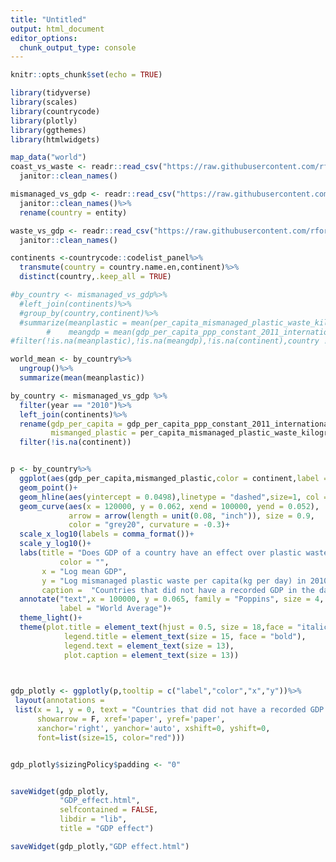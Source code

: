 ---
title: "Untitled"
output: html_document
editor_options: 
  chunk_output_type: console
---

```{r setup, include=FALSE}
knitr::opts_chunk$set(echo = TRUE)
```
```{r}
library(tidyverse)
library(scales)
library(countrycode)
library(plotly)
library(ggthemes)
library(htmlwidgets)

map_data("world")
coast_vs_waste <- readr::read_csv("https://raw.githubusercontent.com/rfordatascience/tidytuesday/master/data/2019/2019-05-21/coastal-population-vs-mismanaged-plastic.csv")%>%
  janitor::clean_names()

mismanaged_vs_gdp <- readr::read_csv("https://raw.githubusercontent.com/rfordatascience/tidytuesday/master/data/2019/2019-05-21/per-capita-mismanaged-plastic-waste-vs-gdp-per-capita.csv")%>%
  janitor::clean_names()%>%
  rename(country = entity)

waste_vs_gdp <- readr::read_csv("https://raw.githubusercontent.com/rfordatascience/tidytuesday/master/data/2019/2019-05-21/per-capita-plastic-waste-vs-gdp-per-capita.csv")%>%
  janitor::clean_names()
```

```{r}
continents <-countrycode::codelist_panel%>%
  transmute(country = country.name.en,continent)%>%
  distinct(country,.keep_all = TRUE)

#by_country <- mismanaged_vs_gdp%>%
  #left_join(continents)%>%
  #group_by(country,continent)%>%
  #summarize(meanplastic = mean(per_capita_mismanaged_plastic_waste_kilograms_per_person_per_day,na.rm = TRUE),
        #    meangdp = mean(gdp_per_capita_ppp_constant_2011_international_rate,na.rm = TRUE))%>%
#filter(!is.na(meanplastic),!is.na(meangdp),!is.na(continent),country != "Brunei")

world_mean <- by_country%>%
  ungroup()%>%
  summarize(mean(meanplastic))

by_country <- mismanaged_vs_gdp %>%
  filter(year == "2010")%>%
  left_join(continents)%>%
  rename(gdp_per_capita = gdp_per_capita_ppp_constant_2011_international_rate,
         mismanged_plastic = per_capita_mismanaged_plastic_waste_kilograms_per_person_per_day)%>%
  filter(!is.na(continent))


p <- by_country%>%
  ggplot(aes(gdp_per_capita,mismanged_plastic,color = continent,label = country))+
  geom_point()+
  geom_hline(aes(yintercept = 0.0498),linetype = "dashed",size=1, col = "#990000")+
  geom_curve(aes(x = 120000, y = 0.062, xend = 100000, yend = 0.052),
             arrow = arrow(length = unit(0.08, "inch")), size = 0.9,
             color = "grey20", curvature = -0.3)+
  scale_x_log10(labels = comma_format())+
  scale_y_log10()+
  labs(title = "Does GDP of a country have an effect over plastic waste?",
           color = "",
       x = "Log mean GDP",
       y = "Log mismanaged plastic waste per capita(kg per day) in 2010",
       caption =  "Countries that did not have a recorded GDP in the dataset were removed")+
  annotate("text",x = 100000, y = 0.065, family = "Poppins", size = 4, color = "grey20",
           label = "World Average")+
  theme_light()+
  theme(plot.title = element_text(hjust = 0.5, size = 18,face = "italic"),
            legend.title = element_text(size = 15, face = "bold"),
            legend.text = element_text(size = 13),
            plot.caption = element_text(size = 13))
  


gdp_plotly <- ggplotly(p,tooltip = c("label","color","x","y"))%>% 
 layout(annotations = 
 list(x = 1, y = 0, text = "Countries that did not have a recorded GDP in the dataset were removed.", 
      showarrow = F, xref='paper', yref='paper', 
      xanchor='right', yanchor='auto', xshift=0, yshift=0,
      font=list(size=15, color="red")))


gdp_plotly$sizingPolicy$padding <- "0"


saveWidget(gdp_plotly,
           "GDP_effect.html",     
           selfcontained = FALSE,
           libdir = "lib",
           title = "GDP effect")

saveWidget(gdp_plotly,"GDP effect.html")



```

